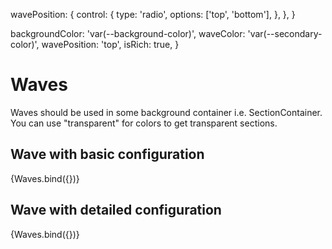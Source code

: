 
  wavePosition: {
    control: {
      type: 'radio',
      options: ['top', 'bottom'],
    },
  },
}

  backgroundColor: 'var(--background-color)',
  waveColor: 'var(--secondary-color)',
  wavePosition: 'top',
  isRich: true,
}

<Meta title="components/molecules/Waves" decorators={[withDesign]} />

# Waves

Waves should be used in some background container i.e. SectionContainer. You can use "transparent" for colors to get transparent sections.

## Wave with basic configuration

<Canvas>
  <Story
    name="Basic configuration"
    argTypes={argTypes}
    args={{
      ...defaultArgs,
      wavePosition: 'top',
    }}
  >
    {Waves.bind({})}
  </Story>
</Canvas>

## Wave with detailed configuration

<Canvas>
  <Story
    name="Detailed configuration"
    argTypes={argTypes}
    args={{
      ...defaultArgs,
      waveColor: 'lightgreen',
      backgroundColor: 'lightblue',
      outerLinesColor: 'darkblue',
      innerLinesColor: 'darkgreen',
    }}
  >
    {Waves.bind({})}
  </Story>
</Canvas>

<ArgsTable of={Waves} />
